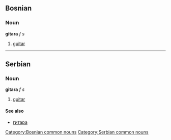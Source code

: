 ==Bosnian==
===Noun===
'''gitara''' ''f s''
#[[guitar]]
[[Category:Bosnian common nouns]]
----
==Serbian==
===Noun===
'''gitara''' ''f s''
#[[guitar]]
====See also====
*[[гитара]]
[[Category:Serbian common nouns]]